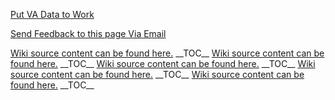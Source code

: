 ﻿<a href=https://department-of-veterans-affairs.github.io/vets-contrib>Put VA Data to Work</a>
<p><a href=mailto:jordan.braunstein@visualintegrator.com;paul.marshall4@va.gov>Send Feedback to this page Via Email</a>
<p><a href=https://github.com/department-of-veterans-affairs/ES-ASG/raw/master/Projects/ES0ASG/ES0ASG0API0Playbook0Project/Content/01.000ASG_API0Playbook_Introduction_Section>Wiki source content can be found here.</a>
__TOC__
<a href='https://github.com/department-of-veterans-affairs/ES-ASG/raw/master/Projects/ES%20ASG/ES%20ASG%20API%20Playbook%20Project/Content/12.01%20ASG_API%20Playbook_What%20is%20a%20Re-Usable%20Artifact_Section'>Wiki source content can be found here.</a>
__TOC__
<a href='https://github.com/department-of-veterans-affairs/ES-ASG/raw/master/Projects/ES%20ASG/ES%20ASG%20API%20Playbook%20Project/Content/12.01%20ASG_API%20Playbook_What%20is%20a%20Re-Usable%20Artifact_Section'>Wiki source content can be found here.</a>
__TOC__
<a href='https://github.com/department-of-veterans-affairs/ES-ASG/raw/master/Projects/ES%20ASG/ES%20ASG%20API%20Playbook%20Project/Content/12.01%20ASG_API%20Playbook_What%20is%20a%20Re-Usable%20Artifact_Section'>Wiki source content can be found here.</a>
__TOC__
<a href='https://github.com/department-of-veterans-affairs/ES-ASG/raw/master/Projects/ES%20ASG/ES%20ASG%20API%20Playbook%20Project/Content/12.01%20ASG_API%20Playbook_What%20is%20a%20Re-Usable%20Artifact_Section'>Wiki source content can be found here.</a>
__TOC__












